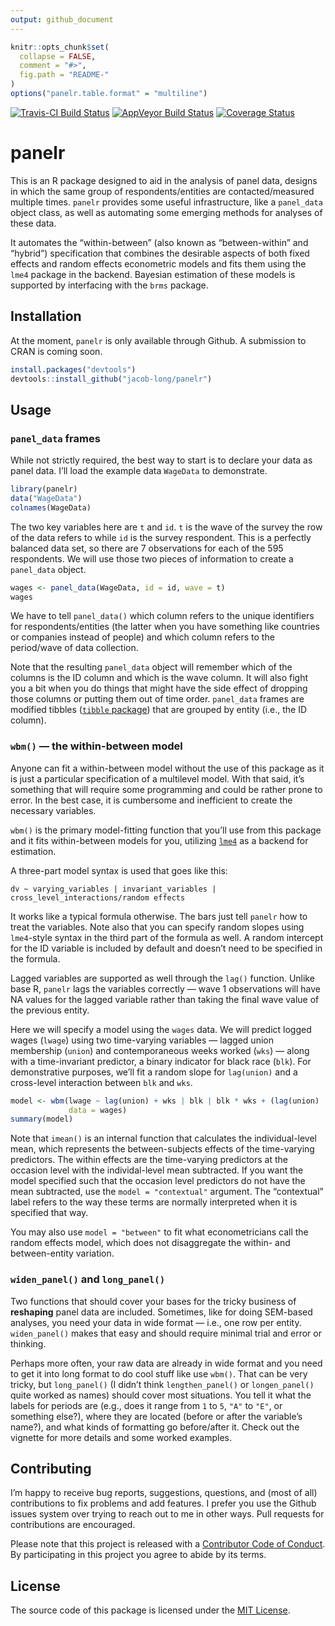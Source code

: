 ```yaml
---
output: github_document
---
```


<!-- README.md is generated from README.Rmd. Please edit that file -->

```r
knitr::opts_chunk$set(
  collapse = FALSE,
  comment = "#>",
  fig.path = "README-"
)
options("panelr.table.format" = "multiline")
```

[![Travis-CI Build Status](https://travis-ci.org/jacob-long/panelr.svg?branch=master)](https://travis-ci.org/jacob-long/panelr) [![AppVeyor Build Status](https://ci.appveyor.com/api/projects/status/github/jacob-long/panelr?branch=master&svg=true)](https://ci.appveyor.com/project/jacob-long/panelr) [![Coverage Status](https://img.shields.io/codecov/c/github/jacob-long/panelr/master.svg)](https://codecov.io/github/jacob-long/panelr?branch=master)


# panelr

This is an R package designed to aid in the analysis of panel data, 
designs in which the same group of respondents/entities are contacted/measured
multiple times. `panelr` provides some useful infrastructure, like a 
`panel_data` object class, as well as automating some emerging methods for
analyses of these data.

It automates the "within-between" (also known as
"between-within" and "hybrid") specification that combines the
desirable aspects of both fixed effects and random effects econometric models
and fits them using the `lme4` package in the backend. Bayesian estimation of 
these models is supported by interfacing with the `brms` package.

## Installation

At the moment, `panelr` is only available through Github. A submission to 
CRAN is coming soon.

```r
install.packages("devtools")
devtools::install_github("jacob-long/panelr")
```

## Usage

### `panel_data` frames

While not strictly required, the best way to start is to declare your data
as panel data. I'll load the example data `WageData` to demonstrate.

```r
library(panelr)
data("WageData")
colnames(WageData)
```

The two key variables here are `t` and `id`. `t` is the wave of the survey the
row of the data refers to while `id` is the survey respondent. This is a 
perfectly balanced data set, so there are 7 observations for each of the 595
respondents. We will use those two pieces of information to create a 
`panel_data` object.

```r
wages <- panel_data(WageData, id = id, wave = t)
wages
```

We have to tell `panel_data()` which column refers to the unique identifiers
for respondents/entities (the latter when you have something like countries
or companies instead of people) and which column refers to the period/wave of
data collection. 

Note that the resulting `panel_data` object will remember which of the columns
is the ID column and which is the wave column. It will also fight you a bit 
when you do things that might have the side effect of dropping those columns
or putting them out of time order.
`panel_data` frames are modified tibbles 
([`tibble` package](http://tibble.tidyverse.org/)) that are grouped by entity 
(i.e., the ID column).

### `wbm()` --- the within-between model

Anyone can fit a within-between model without the use of this package as it is
just a particular specification of a multilevel model. With that said, it's 
something that will require some programming and could be rather prone to 
error. In the best case, it is cumbersome and inefficient to create the 
necessary variables. 

`wbm()` is the primary model-fitting function that you'll use from this package 
and it fits within-between models for you, utilizing
[`lme4`](https://cran.r-project.org/web/packages/lme4/index.html) as a 
backend for estimation. 

A three-part model syntax is used that goes like this:

`dv ~ varying_variables | invariant_variables | cross_level_interactions/random effects`

It works like a typical formula otherwise. The bars just tell `panelr` how to 
treat the variables. Note also that you can specify random slopes using
`lme4`-style syntax in the third part of the formula as well. A random intercept
for the ID variable is included by default and doesn't need to be specified
in the formula.

Lagged variables are supported as well through the `lag()` function. Unlike base
R, `panelr` lags the variables correctly --- wave 1 observations will have NA
values for the lagged variable rather than taking the final wave value of the
previous entity. 

Here we will specify a model using the `wages` data. We will predict 
logged wages (`lwage`) using two time-varying variables --- lagged
union membership (`union`) and contemporaneous weeks worked (`wks`) --- along 
with a time-invariant predictor, a binary indicator for black race (`blk`).
For demonstrative purposes, we'll fit a random slope for `lag(union)` and a 
cross-level interaction between `blk` and `wks`.

```r
model <- wbm(lwage ~ lag(union) + wks | blk | blk * wks + (lag(union) | id),
             data = wages)
summary(model)
```

Note that `imean()` is an internal function that calculates the individual-level
mean, which represents the between-subjects effects of the time-varying 
predictors. The within effects are the time-varying predictors at the occasion 
level with the individal-level mean subtracted. If you want the model specified
such that the occasion level predictors do not have the mean subtracted, use
the `model = "contextual"` argument. The "contextual" label refers to the way 
these terms are normally interpreted when it is specified that way. 

You may also use `model = "between"` to fit what econometricians call the 
random effects model, which does not disaggregate the within- and between-entity
variation.

### `widen_panel()` and `long_panel()`

Two functions that should cover your bases for the tricky business of 
**reshaping** panel data are included. Sometimes, like for doing SEM-based
analyses, you need your data in wide format --- i.e., one row per entity.
`widen_panel()` makes that easy and should require minimal trial and error or 
thinking.

Perhaps more often, your raw data are already in wide format and you need
to get it into long format to do cool stuff like use `wbm()`. That can be very
tricky, but `long_panel()` (I didn't think `lengthen_panel()` or `longen_panel()`
quite worked as names) should cover most situations. You tell it what the
labels for periods are (e.g., does it range from `1` to `5`, `"A"` to `"E"`,
or something else?), where they are located (before or after the variable's
name?), and what kinds of formatting go before/after it. Check out the
vignette for more details and some worked examples.

## Contributing

I'm happy to receive bug reports, suggestions, questions, and (most of all)
contributions to fix problems and add features. I prefer you use the Github 
issues system over trying to reach out to me in other ways. Pull requests for
contributions are encouraged.

Please note that this project is released with a 
[Contributor Code of Conduct](CONDUCT.md). By participating in this project you
agree to abide by its terms.

## License

The source code of this package is licensed under the 
[MIT License](http://opensource.org/licenses/mit-license.php).
